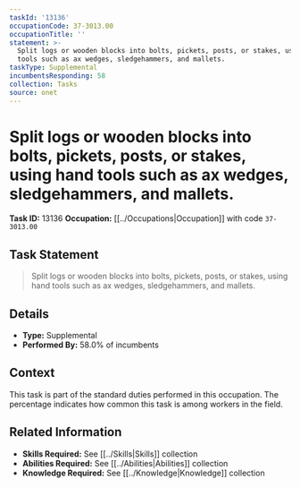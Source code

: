 ```yaml
---
taskId: '13136'
occupationCode: 37-3013.00
occupationTitle: ''
statement: >-
  Split logs or wooden blocks into bolts, pickets, posts, or stakes, using hand
  tools such as ax wedges, sledgehammers, and mallets.
taskType: Supplemental
incumbentsResponding: 58
collection: Tasks
source: onet
---
```

# Split logs or wooden blocks into bolts, pickets, posts, or stakes, using hand tools such as ax wedges, sledgehammers, and mallets.

**Task ID:** 13136
**Occupation:** [[../Occupations|Occupation]] with code `37-3013.00`

## Task Statement

> Split logs or wooden blocks into bolts, pickets, posts, or stakes, using hand tools such as ax wedges, sledgehammers, and mallets.

## Details

- **Type:** Supplemental
- **Performed By:** 58.0% of incumbents

## Context

This task is part of the standard duties performed in this occupation. The percentage indicates how common this task is among workers in the field.

## Related Information

- **Skills Required:** See [[../Skills|Skills]] collection
- **Abilities Required:** See [[../Abilities|Abilities]] collection
- **Knowledge Required:** See [[../Knowledge|Knowledge]] collection
